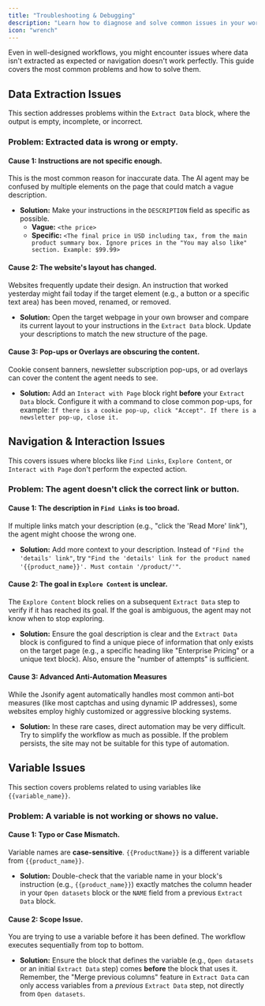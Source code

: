 ```yaml
---
title: "Troubleshooting & Debugging"
description: "Learn how to diagnose and solve common issues in your workflows to ensure they run smoothly and accurately."
icon: "wrench"
---
```


Even in well-designed workflows, you might encounter issues where data isn't extracted as expected or navigation doesn't work perfectly. This guide covers the most common problems and how to solve them.

## Data Extraction Issues

This section addresses problems within the `Extract Data` block, where the output is empty, incomplete, or incorrect.

### Problem: Extracted data is wrong or empty.

#### Cause 1: Instructions are not specific enough.

This is the most common reason for inaccurate data. The AI agent may be confused by multiple elements on the page that could match a vague description.

- **Solution:** Make your instructions in the `DESCRIPTION` field as specific as possible.
  - **Vague:** `<the price>`
  - **Specific:** `<The final price in USD including tax, from the main product summary box. Ignore prices in the "You may also like" section. Example: $99.99>`

#### Cause 2: The website's layout has changed.

Websites frequently update their design. An instruction that worked yesterday might fail today if the target element (e.g., a button or a specific text area) has been moved, renamed, or removed.

- **Solution:** Open the target webpage in your own browser and compare its current layout to your instructions in the `Extract Data` block. Update your descriptions to match the new structure of the page.

#### Cause 3: Pop-ups or Overlays are obscuring the content.

Cookie consent banners, newsletter subscription pop-ups, or ad overlays can cover the content the agent needs to see.

- **Solution:** Add an `Interact with Page` block right **before** your `Extract Data` block. Configure it with a command to close common pop-ups, for example: `If there is a cookie pop-up, click "Accept". If there is a newsletter pop-up, close it.`

## Navigation & Interaction Issues

This covers issues where blocks like `Find Links`, `Explore Content`, or `Interact with Page` don't perform the expected action.

### Problem: The agent doesn't click the correct link or button.

#### Cause 1: The description in `Find Links` is too broad.

If multiple links match your description (e.g., "click the 'Read More' link"), the agent might choose the wrong one.

- **Solution:** Add more context to your description. Instead of `"Find the 'details' link"`, try `"Find the 'details' link for the product named '{{product_name}}'. Must contain '/product/'"`.

#### Cause 2: The goal in `Explore Content` is unclear.

The `Explore Content` block relies on a subsequent `Extract Data` step to verify if it has reached its goal. If the goal is ambiguous, the agent may not know when to stop exploring.

- **Solution:** Ensure the goal description is clear and the `Extract Data` block is configured to find a unique piece of information that only exists on the target page (e.g., a specific heading like "Enterprise Pricing" or a unique text block). Also, ensure the "number of attempts" is sufficient.

#### Cause 3: Advanced Anti-Automation Measures

While the Jsonify agent automatically handles most common anti-bot measures (like most captchas and using dynamic IP addresses), some websites employ highly customized or aggressive blocking systems.

- **Solution:** In these rare cases, direct automation may be very difficult. Try to simplify the workflow as much as possible. If the problem persists, the site may not be suitable for this type of automation.

## Variable Issues

This section covers problems related to using variables like `{{variable_name}}`.

### Problem: A variable is not working or shows no value.

#### Cause 1: Typo or Case Mismatch.

Variable names are **case-sensitive**. `{{ProductName}}` is a different variable from `{{product_name}}`.

- **Solution:** Double-check that the variable name in your block's instruction (e.g., `{{product_name}}`) exactly matches the column header in your `Open datasets` block or the `NAME` field from a previous `Extract Data` block.

#### Cause 2: Scope Issue.

You are trying to use a variable before it has been defined. The workflow executes sequentially from top to bottom.

- **Solution:** Ensure the block that defines the variable (e.g., `Open datasets` or an initial `Extract Data` step) comes **before** the block that uses it. Remember, the "Merge previous columns" feature in `Extract Data` can only access variables from a _previous_ `Extract Data` step, not directly from `Open datasets`.